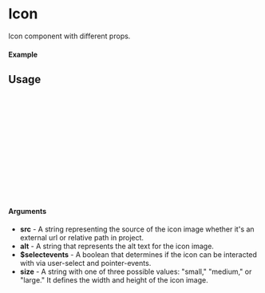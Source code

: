 
<Meta of={Icon} title="Icon" />

# Icon

Icon component with different props.

#### Example

<Canvas of={Icon.Default} layout="padded" />

## Usage

```ts
import {Icon} from "erinmyoung-ui";

const IconExample = () => {
  return (
      <Icon
        src={"/assets/github.png"}
        alt={"Github icon"}
        $selectevents={false}
        size={"small"}
      />
  );
};

export default IconExample;
```

#### Arguments

- **src** - A string representing the source of the icon image whether it's an external url or relative path in project.
- **alt** - A string that represents the alt text for the icon image.
- **$selectevents** - A boolean that determines if the icon can be interacted with via user-select and pointer-events.
- **size** - A string with one of three possible values: "small," "medium," or "large." It defines the width and height of the icon image.

